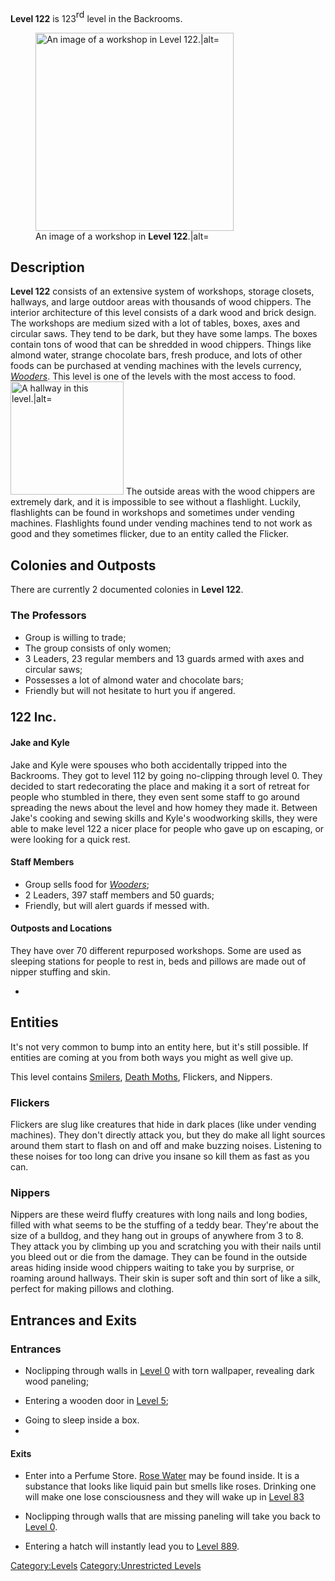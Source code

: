 {{DISPLAYTITLE:Level 122: "The Workshop"}}
'''Level 122''' is 123<big><sup>rd</sup></big> level in the Backrooms.

{{Class 1}}[[File:Woodwork.jpg|border|thumb|317x317px|An image of a workshop in '''Level 122'''.|alt=]]
==Description==
'''Level 122''' consists of an extensive system of workshops, storage closets, hallways, and large outdoor areas with thousands of wood chippers. The interior architecture of this level consists of a dark wood and brick design. The workshops are medium sized with a lot of tables, boxes, axes and circular saws. They tend to be dark, but they have some lamps.  The boxes contain tons of wood that can be shredded in wood chippers. Things like almond water, strange chocolate bars, fresh produce, and lots of other foods can be purchased at vending machines with the levels currency, <u>''Wooders''</u>. This level is one of the levels with the most access  to food.[[File:Istockphoto-174901482-612x612.jpg|thumb|181x181px|A hallway in this level.|alt=]]
The outside areas with the wood chippers are extremely dark, and it is impossible to see without a flashlight. Luckily, flashlights can be found in workshops and sometimes under vending machines. Flashlights found under vending machines tend to not work as good and they sometimes flicker, due to an entity called the Flicker. 

==Colonies and Outposts==
There are currently 2 documented colonies in '''Level 122'''.

=== The Professors ===

*Group is willing to trade;
*The group consists of only women;
*3 Leaders, 23 regular members and 13 guards armed with axes and circular saws;
*Possesses a lot of almond water and chocolate bars;
*Friendly but will not hesitate to hurt you if angered.

===<big>122 Inc.</big>===

==== Jake and Kyle ====
Jake and Kyle were spouses who both accidentally tripped into the Backrooms. They got to level 112 by going no-clipping through level 0. They decided to start redecorating the place and making it a sort of retreat for people who stumbled in there, they even sent some staff to go around spreading the news about the level and how homey they made it. Between Jake's cooking and sewing skills and Kyle's woodworking skills, they were able to make level 122 a nicer place for people who gave up on escaping, or were looking for a quick rest.

==== Staff Members ====

*Group sells food for <u>''Wooders''</u>;
*2 Leaders, 397 staff members and 50 guards;
*Friendly, but will alert guards if messed with.

==== Outposts and Locations ====
They have over 70 different repurposed workshops. Some are used as sleeping stations for people to rest in, beds and pillows are made out of nipper stuffing and skin.

*

==Entities==
It's not very common to bump into an entity here, but it's still possible. If entities are coming at you from both ways you might as well give up.

This level contains [[Smilers]], [[Death Moths]], Flickers, and Nippers.

===Flickers===
Flickers are slug like creatures that hide in dark places (like under vending machines). They don't directly attack you, but they do make all light sources around them start to flash on and off and make buzzing noises. Listening to these noises for too long can drive you insane so kill them as fast as you can.

===Nippers===
Nippers are these weird fluffy creatures with long nails and long bodies, filled with what seems to be the stuffing of a teddy bear. They're about the size of a bulldog, and they hang out in groups of anywhere from 3 to 8. They attack you by climbing up you and scratching you with their nails until you bleed out or die from the damage. They can be found in the outside areas hiding inside wood chippers waiting to take you by surprise, or roaming around hallways. Their skin is super soft and thin sort of like a silk, perfect for making pillows and clothing.

==Entrances and Exits==

=== Entrances ===

*Noclipping through walls in [[Level 0]] with torn wallpaper, revealing dark wood paneling;

*Entering a wooden door in [[Level 5]];

*Going to sleep inside a box.
*

==== Exits ====

*Enter into a Perfume Store. [[Rose Water]] may be found inside. It is a substance that looks like liquid pain but smells like roses. Drinking one will make one lose consciousness and they will wake up in [[Level 83]]

*Noclipping through walls that are missing paneling will take you back to [[Level 0]].

* Entering a hatch will instantly lead you to [[Level 889]].

[[Category:Levels]]
[[Category:Unrestricted Levels]]
